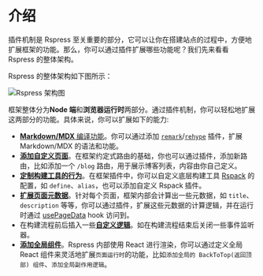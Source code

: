 # 介绍

插件机制是 Rspress 至关重要的部分，它可以让你在搭建站点的过程中，方便地扩展框架的功能。那么，你可以通过插件扩展哪些功能呢？我们先来看看 Rspress 的整体架构。

Rspress 的整体架构如下图所示：

![Rspress 架构图](https://lf3-static.bytednsdoc.com/obj/eden-cn/uhbfnupenuhf/edenx-doc/arch.png)

框架整体分为**Node 端**和**浏览器运行时**两部分。通过插件机制，你可以轻松地扩展这两部分的功能。具体来说，你可以扩展如下的能力:

- [**Markdown/MDX** 编译功能](/plugin/system/plugin-api#markdown)。你可以通过添加 [`remark`](https://github.com/remarkjs/remark)/[`rehype`](https://github.com/rehypejs/rehype) 插件，扩展 Markdown/MDX 的语法和功能。
- [**添加自定义页面**](/plugin/system/plugin-api#addpages)。在框架约定式路由的基础，你也可以通过插件，添加新路由，比如添加一个 `/blog` 路由，用于展示博客列表，内容由你自己定义。
- [**定制构建工具的行为**](/plugin/system/plugin-api#builderconfig)。在框架插件中，你可以自定义底层构建工具 [Rspack](https://rspack.dev) 的配置，如 `define`、`alias`，也可以添加自定义 Rspack 插件。
- [**扩展页面元数据**](/plugin/system/plugin-api#extendpagedata)。针对每个页面，框架内部会计算出一些元数据，如 `title`、`description` 等等，你可以通过插件，扩展这些元数据的计算逻辑，并在运行时通过 [usePageData](/api/client-api/api-runtime.html#usepagedata) hook 访问到。
- 在构建流程前后插入一些[**自定义逻辑**](/plugin/system/plugin-api#beforebuild/afterbuild)。如在构建流程结束后关闭一些事件监听器。
- [**添加全局组件**](/plugin/system/plugin-api#globaluicomponents)。Rspress 内部使用 React 进行渲染，你可以通过定义全局 React 组件来灵活地扩展`页面运行时`的功能，比如`添加全局的 BackToTop(返回顶部) 组件`、`添加全局副作用逻辑`。
